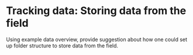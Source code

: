 # Tracking data: Storing data from the field

Using example data overview, provide suggestion about how one could set up folder structure to store data from the field.